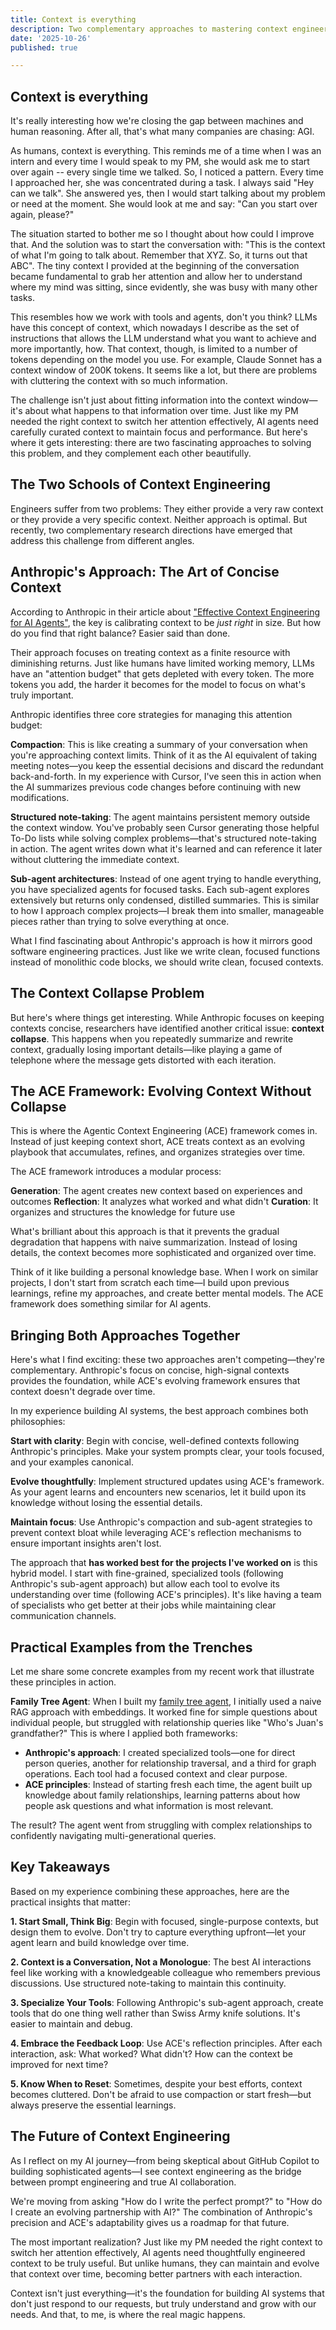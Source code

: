 ```yaml
---
title: Context is everything
description: Two complementary approaches to mastering context engineering for AI agents
date: '2025-10-26'
published: true

---
```


## Context is everything

It's really interesting how we're closing the gap between machines and human reasoning. After all, that's what
many companies are chasing: AGI.

As humans, context is everything. This reminds me of a time when I was an intern and every time I would speak to
my PM, she would ask me to start over again -- every single time we talked. So, I noticed a pattern. Every time I
approached her, she was concentrated during a task. I always said "Hey can we talk". She answered yes, then I would
start talking about my problem or need at the moment. She would look at me and say: "Can you start over again, please?"

The situation started to bother me so I thought about how could I improve that. And the solution was to start the conversation
with: "This is the context of what I'm going to talk about. Remember that XYZ. So, it turns out that ABC". The tiny context I
provided at the beginning of the conversation became fundamental to grab her attention and allow her to understand where my
mind was sitting, since evidently, she was busy with many other tasks.

This resembles how we work with tools and agents, don't you think? LLMs have this concept of context, which nowadays I describe as
the set of instructions that allows the LLM understand what you want to achieve and more importantly, how. That context, though, is
limited to a number of tokens depending on the model you use. For example, Claude Sonnet has a context window of 200K tokens. It seems like a
lot, but there are problems with cluttering the context with so much information.

The challenge isn't just about fitting information into the context window—it's about what happens to that information over time. Just like my PM needed the right context to switch her attention effectively, AI agents need carefully curated context to maintain focus and performance. But here's where it gets interesting: there are two fascinating approaches to solving this problem, and they complement each other beautifully.

## The Two Schools of Context Engineering

Engineers suffer from two problems: They either provide a very raw context or they provide a very specific context. Neither approach is optimal. But recently, two complementary research directions have emerged that address this challenge from different angles.

## Anthropic's Approach: The Art of Concise Context

According to Anthropic in their article about ["Effective Context Engineering for AI Agents"](https://www.anthropic.com/engineering/effective-context-engineering-for-ai-agents), the key is calibrating context to be _just right_ in size. But how do you find that right balance? Easier said than done.

Their approach focuses on treating context as a finite resource with diminishing returns. Just like humans have limited working memory, LLMs have an "attention budget" that gets depleted with every token. The more tokens you add, the harder it becomes for the model to focus on what's truly important.

Anthropic identifies three core strategies for managing this attention budget:

**Compaction**: This is like creating a summary of your conversation when you're approaching context limits. Think of it as the AI equivalent of taking meeting notes—you keep the essential decisions and discard the redundant back-and-forth. In my experience with Cursor, I've seen this in action when the AI summarizes previous code changes before continuing with new modifications.

**Structured note-taking**: The agent maintains persistent memory outside the context window. You've probably seen Cursor generating those helpful To-Do lists while solving complex problems—that's structured note-taking in action. The agent writes down what it's learned and can reference it later without cluttering the immediate context.

**Sub-agent architectures**: Instead of one agent trying to handle everything, you have specialized agents for focused tasks. Each sub-agent explores extensively but returns only condensed, distilled summaries. This is similar to how I approach complex projects—I break them into smaller, manageable pieces rather than trying to solve everything at once.

What I find fascinating about Anthropic's approach is how it mirrors good software engineering practices. Just like we write clean, focused functions instead of monolithic code blocks, we should write clean, focused contexts.

## The Context Collapse Problem

But here's where things get interesting. While Anthropic focuses on keeping contexts concise, researchers have identified another critical issue: **context collapse**. This happens when you repeatedly summarize and rewrite context, gradually losing important details—like playing a game of telephone where the message gets distorted with each iteration.

## The ACE Framework: Evolving Context Without Collapse

This is where the Agentic Context Engineering (ACE) framework comes in. Instead of just keeping context short, ACE treats context as an evolving playbook that accumulates, refines, and organizes strategies over time.

The ACE framework introduces a modular process:

**Generation**: The agent creates new context based on experiences and outcomes
**Reflection**: It analyzes what worked and what didn't
**Curation**: It organizes and structures the knowledge for future use

What's brilliant about this approach is that it prevents the gradual degradation that happens with naive summarization. Instead of losing details, the context becomes more sophisticated and organized over time.

Think of it like building a personal knowledge base. When I work on similar projects, I don't start from scratch each time—I build upon previous learnings, refine my approaches, and create better mental models. The ACE framework does something similar for AI agents.

## Bringing Both Approaches Together

Here's what I find exciting: these two approaches aren't competing—they're complementary. Anthropic's focus on concise, high-signal contexts provides the foundation, while ACE's evolving framework ensures that context doesn't degrade over time.

In my experience building AI systems, the best approach combines both philosophies:

**Start with clarity**: Begin with concise, well-defined contexts following Anthropic's principles. Make your system prompts clear, your tools focused, and your examples canonical.

**Evolve thoughtfully**: Implement structured updates using ACE's framework. As your agent learns and encounters new scenarios, let it build upon its knowledge without losing the essential details.

**Maintain focus**: Use Anthropic's compaction and sub-agent strategies to prevent context bloat while leveraging ACE's reflection mechanisms to ensure important insights aren't lost.

The approach that **has worked best for the projects I've worked on** is this hybrid model. I start with fine-grained, specialized tools (following Anthropic's sub-agent approach) but allow each tool to evolve its understanding over time (following ACE's principles). It's like having a team of specialists who get better at their jobs while maintaining clear communication channels.

## Practical Examples from the Trenches

Let me share some concrete examples from my recent work that illustrate these principles in action.

**Family Tree Agent**: When I built my [family tree agent](https://github.com/jprivillaso/family-tree-agent), I initially used a naive RAG approach with embeddings. It worked fine for simple questions about individual people, but struggled with relationship queries like "Who's Juan's grandfather?" This is where I applied both frameworks:

- **Anthropic's approach**: I created specialized tools—one for direct person queries, another for relationship traversal, and a third for graph operations. Each tool had a focused context and clear purpose.
- **ACE principles**: Instead of starting fresh each time, the agent built up knowledge about family relationships, learning patterns about how people ask questions and what information is most relevant.

The result? The agent went from struggling with complex relationships to confidently navigating multi-generational queries.

## Key Takeaways

Based on my experience combining these approaches, here are the practical insights that matter:

**1. Start Small, Think Big**: Begin with focused, single-purpose contexts, but design them to evolve. Don't try to capture everything upfront—let your agent learn and build knowledge over time.

**2. Context is a Conversation, Not a Monologue**: The best AI interactions feel like working with a knowledgeable colleague who remembers previous discussions. Use structured note-taking to maintain this continuity.

**3. Specialize Your Tools**: Following Anthropic's sub-agent approach, create tools that do one thing well rather than Swiss Army knife solutions. It's easier to maintain and debug.

**4. Embrace the Feedback Loop**: Use ACE's reflection principles. After each interaction, ask: What worked? What didn't? How can the context be improved for next time?

**5. Know When to Reset**: Sometimes, despite your best efforts, context becomes cluttered. Don't be afraid to use compaction or start fresh—but always preserve the essential learnings.

## The Future of Context Engineering

As I reflect on my AI journey—from being skeptical about GitHub Copilot to building sophisticated agents—I see context engineering as the bridge between prompt engineering and true AI collaboration.

We're moving from asking "How do I write the perfect prompt?" to "How do I create an evolving partnership with AI?" The combination of Anthropic's precision and ACE's adaptability gives us a roadmap for that future.

The most important realization? Just like my PM needed the right context to switch her attention effectively, AI agents need thoughtfully engineered context to be truly useful. But unlike humans, they can maintain and evolve that context over time, becoming better partners with each interaction.

Context isn't just everything—it's the foundation for building AI systems that don't just respond to our requests, but truly understand and grow with our needs. And that, to me, is where the real magic happens.